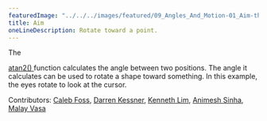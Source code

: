 ---
featuredImage: "../../../images/featured/09_Angles_And_Motion-01_Aim-thumbnail.png"
title: Aim
oneLineDescription: Rotate toward a point.
---

The

<a href="https://p5js.org/reference/#/p5/atan2" target="_blank">
  atan2()
</a>
function calculates the angle between two positions. The angle it calculates can
be used to rotate a shape toward something. In this example, the eyes rotate to look
at the cursor.

Contributors: <a href="https://github.com/calebfoss" target="_blank">Caleb Foss</a>, <a href="https://github.com/dkessner" target="_blank">Darren Kessner</a>, <a href="https://github.com/limzykenneth" target="_blank">Kenneth Lim</a>, <a href="https://github.com/AnimeshSinha1309" target="_blank">Animesh Sinha</a>, <a href="https://github.com/Malayvasa" target="_blank">Malay Vasa</a>
